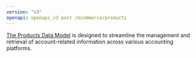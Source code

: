 ```yaml
---
version: "v3"
openapi: openapi_v3 post /ecommerce/products
---
```


[The Products Data Model](https://docs.rootfi.dev/api-reference/customers/overview) is designed to streamline the management and retrieval of account-related information across various accounting platforms.
